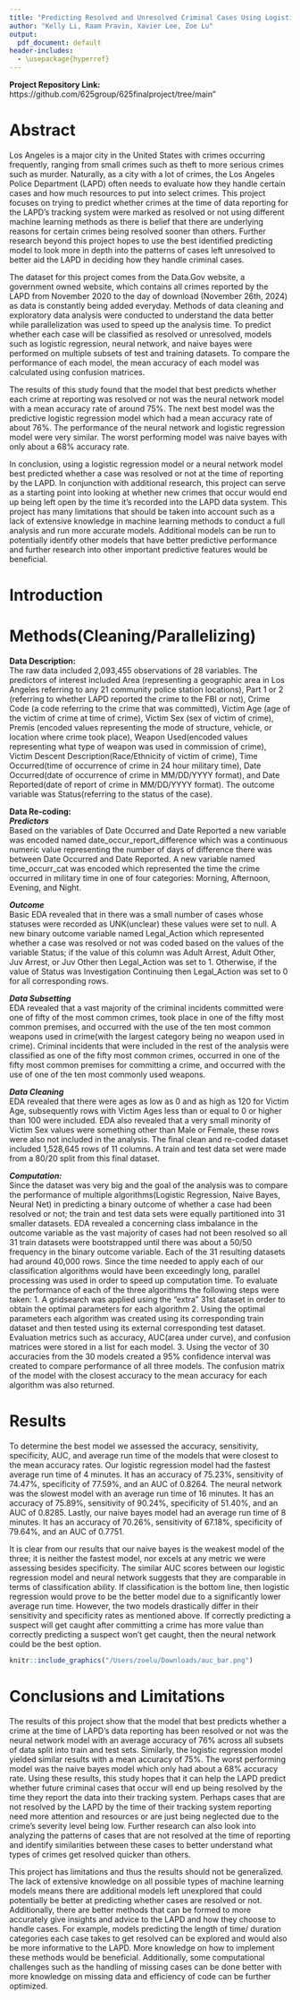```yaml
---
title: "Predicting Resolved and Unresolved Criminal Cases Using Logistic Regression"
author: "Kelly Li, Raam Pravin, Xavier Lee, Zoe Lu"
output:
  pdf_document: default
header-includes:
  - \usepackage{hyperref}
---
```

**Project Repository Link:** https://github.com/625group/625finalproject/tree/main"

# Abstract
Los Angeles is a major city in the United States with crimes occurring frequently, ranging from small crimes such as theft to more serious crimes such as murder. Naturally, as a city with a lot of crimes, the Los Angeles Police Department (LAPD) often needs to evaluate how they handle certain cases and how much resources to put into select crimes. This project focuses on trying to predict whether crimes at the time of data reporting for the LAPD’s tracking system were marked as resolved or not using different machine learning methods as there is belief that there are underlying reasons for certain crimes being resolved sooner than others. Further research beyond this project hopes to use the best identified predicting model to look more in depth into the patterns of cases left unresolved to better aid the LAPD in deciding how they handle criminal cases. 

The dataset for this project comes from the Data.Gov website, a government owned website, which contains all crimes reported by the LAPD from November 2020 to the day of download (November 26th, 2024) as data is constantly being added everyday. Methods of data cleaning and exploratory data analysis were conducted to understand the data better while parallelization was used to speed up the analysis time. To predict whether each case will be classified as resolved or unresolved, models such as logistic regression, neural network, and naive bayes were performed on multiple subsets of test and training datasets. To compare the performance of each model, the mean accuracy of each model was calculated using confusion matrices. 

The results of this study found that the model that best predicts whether each crime at reporting was resolved or not was the neural network model with a mean accuracy rate of around 75%. The next best model was the predictive logistic regression model which had a mean accuracy rate of about 76%. The performance of the neural network and logistic regression model were very similar. The worst performing model was naive bayes with only about a 68% accuracy rate. 

In conclusion, using a logistic regression model or a neural network model best predicted whether a case was resolved or not at the time of reporting by the LAPD. In conjunction with additional research, this project can serve as a starting point into looking at whether new crimes that occur would end up being left open by the time it’s recorded into the LAPD data system. This project has many limitations that should be taken into account such as a lack of extensive knowledge in machine learning methods to conduct a full analysis and run more accurate models. Additional models can be run to potentially identify other models that have better predictive performance and further research into other important predictive features would be beneficial. 


# Introduction




# Methods(Cleaning/Parallelizing)
**Data Description:**  
 The raw data included 2,093,455 observations of 28 variables. The predictors of interest included Area (representing a geographic area in Los Angeles referring to any 21 community police station locations), Part 1 or 2 (referring to whether LAPD reported the crime to the FBI or not), Crime Code (a code referring to the crime that was committed), Victim Age (age of the victim of crime at time of crime), Victim Sex (sex of victim of crime), Premis (encoded values representing the mode of structure, vehicle, or location where crime took place), Weapon Used(encoded values representing what type of weapon was used in commission of crime), Victim Descent Description(Race/Ethnicity of victim of crime), Time Occurred(time of occurrence of crime in 24 hour military time), Date Occurred(date of occurrence of crime in MM/DD/YYYY format), and Date Reported(date of report of crime in MM/DD/YYYY format). The outcome variable was Status(referring to the status of the case).  

**Data Re-coding:**  
***Predictors***  
Based on the variables of Date Occurred and Date Reported a new variable was encoded named date_occur_report_difference which was a continuous numeric value representing the number of days of difference there was between Date Occurred and Date Reported. A new variable named time_occurr_cat was encoded which represented the time the crime occurred in military time in one of four categories: Morning, Afternoon, Evening, and Night. 

***Outcome***   
Basic EDA revealed that in there was a small number of cases whose statuses were recorded as UNK(unclear) these values were set to null. A new binary outcome variable named Legal_Action which represented whether a case was resolved or not was coded based on the values of the variable Status; if the value of this column was Adult Arrest, Adult Other, Juv Arrest, or Juv Other then Legal_Action was set to 1. Otherwise, if the value of Status was Investigation Continuing then Legal_Action was set to 0 for all corresponding rows. 

***Data Subsetting***  
EDA revealed that a vast majority of the criminal incidents committed were one of fifty of the most common crimes, took place in one of the fifty most common premises, and occurred with the use of the ten most common weapons used in crime(with the largest category being no weapon used in crime). Criminal incidents that were included in the rest of the analysis were classified as one of the fifty most common crimes, occurred in one of the fifty most common premises for committing a crime, and occurred with the use of one of the ten most commonly used weapons.  

***Data Cleaning***  
EDA revealed that there were ages as low as 0 and as high as 120 for Victim Age, subsequently rows with Victim Ages less than or equal to 0 or higher than 100 were included. EDA also revealed that a very small minority of Victim Sex values were something other than Male or Female, these rows were also not included in the analysis. The final clean and re-coded dataset included 1,528,645 rows of 11 columns. A train and test data set were made from a 80/20 split from this final dataset.

***Computation:***  
Since the dataset was very big and the goal of the analysis was to compare the performance of multiple algorithms(Logistic Regression, Naive Bayes, Neural Net) in predicting a binary outcome of whether a case had been resolved or not; the train and test data sets were equally partitioned into 31 smaller datasets. EDA revealed a concerning class imbalance in the outcome variable as the vast majority of cases had not been resolved so all 31 train datasets were bootstrapped until there was about a 50/50 frequency in the binary outcome variable. Each of the 31 resulting datasets had around 40,000 rows. Since the time needed to apply each of our classification algorithms would have been exceedingly long, parallel processing was used in order to speed up computation time. To evaluate the performance of each of the three algorithms the following steps were taken: 
1. A gridsearch was applied using the “extra” 31st dataset in order to obtain the optimal parameters for each algorithm
2. Using the optimal parameters each algorithm was created using its corresponding train dataset and then tested using its external corresponding test dataset. Evaluation metrics such as accuracy, AUC(area under curve), and confusion matrices were stored in a list for each model.
3. Using the vector of 30 accuracies from the 30 models created a 95% confidence interval was created to compare performance of all three models. The confusion matrix of the model with the closest accuracy to the mean accuracy for each algorithm was also returned. 

# Results
To determine the best model we assessed the accuracy, sensitivity, specificity, AUC, and average run time of the models that were closest to the mean accuracy rates. Our logistic regression model had the fastest average run time of 4 minutes. It has an accuracy of 75.23%, sensitivity of 74.47%, specificity of 77.59%, and an AUC of 0.8264. The neural network was the slowest model with an average run time of 16 minutes. It has an accuracy of 75.89%, sensitivity of 90.24%, specificity of 51.40%, and an AUC of 0.8285. Lastly, our naive bayes model had an average run time of 8 minutes. It has an accuracy of 70.26%, sensitivity of 67.18%, specificity of 79.64%, and an AUC of 0.7751.

It is clear from our results that our naive bayes is the weakest model of the three; it is neither the fastest model, nor excels at any metric we were assessing besides specificity. The similar AUC scores between our logistic regression model and neural network suggests that they are comparable in terms of classification ability. If classification is the bottom line, then logistic regression would prove to be the better model due to a significantly lower average run time. However, the two models drastically differ in their sensitivity and specificity rates as mentioned above. If correctly predicting a suspect will get caught after committing a crime has more value than correctly predicting a suspect won’t get caught, then the neural network could be the best option.

```r
knitr::include_graphics("/Users/zoelu/Downloads/auc_bar.png")
```

# Conclusions and Limitations
The results of this project show that the model that best predicts whether a crime at the time of LAPD’s data reporting has been resolved or not was the neural network model with an average accuracy of 76% across all subsets of data split into train and test sets. Similarly, the logistic regression model yielded similar results with a mean accuracy of 75%. The worst performing model was the naive bayes model which only had about a 68% accuracy rate. Using these results, this study hopes that it can help the LAPD predict whether future criminal cases that occur will end up being resolved by the time they report the data into their tracking system. Perhaps cases that are not resolved by the LAPD by the time of their tracking system reporting need more attention and resources or are just being neglected due to the crime’s severity level being low. Further research can also look into analyzing the patterns of cases that are not resolved at the time of reporting and identify similarities between these cases to better understand what types of crimes get resolved quicker than others. 

This project has limitations and thus the results should not be generalized. The lack of extensive knowledge on all possible types of machine learning models means there are additional models left unexplored that could potentially be better at predicting whether cases are resolved or not. Additionally, there are better methods that can be formed to more accurately give insights and advice to the LAPD and how they choose to handle cases. For example, models predicting the length of time/ duration categories each case takes to get resolved can be explored and would also be more informative to the LAPD. More knowledge on how to implement these methods would be beneficial. Additionally, some computational challenges such as the handling of missing cases can be done better with more knowledge on missing data and efficiency of code can be further optimized. 



